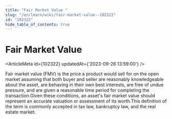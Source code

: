 ```yaml
---
title: "Fair Market Value "
slug: "/en/learn/wiki/fair-market-value--102322"
id: "102322"
hide_table_of_contents: true
---
```



# Fair Market Value 

<ArticleMeta id={102322} updatedAt={'2023-09-26 13:59:00'} />
<div className='border-solid border-b border-t-0 my-4 border-[var(--ifm-color-gray-300)]' />

Fair market value (FMV) is the price a product would sell for on the open market assuming that both buyer and seller are reasonably knowledgeable about the asset, are behaving in their own best interests, are free of undue pressure, and are given a reasonable time period for completing the transaction.Given these conditions, an asset's fair market value should represent an accurate valuation or assessment of its worth.This definition of the term is commonly accepted in tax law, bankruptcy law, and the real estate market.
